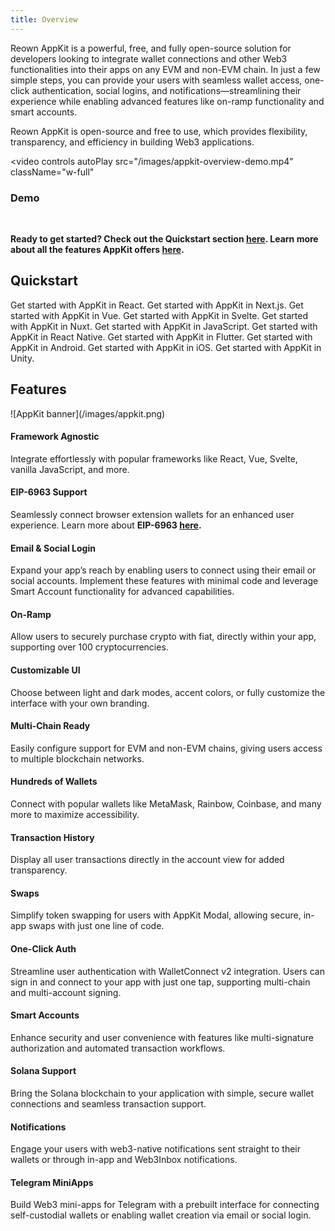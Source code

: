 ```yaml
---
title: Overview
---
```


Reown AppKit is a powerful, free, and fully open-source solution for developers looking to integrate wallet connections and other Web3 functionalities into their apps on any EVM and non-EVM chain. In just a few simple steps, you can provide your users with seamless wallet access, one-click authentication, social logins, and notifications—streamlining their experience while enabling advanced features like on-ramp functionality and smart accounts. 

Reown AppKit is open-source and free to use, which provides flexibility, transparency, and efficiency in building Web3 applications.

<video
  controls
  autoPlay
  src="/images/appkit-overview-demo.mp4"
  className="w-full"
></video>

### Demo
<Card icon="flask" title="Try Demo" href="http://demo.reown.com/?utm_source=appkit&utm_medium=docs&utm_campaign=backlinks" external />
<br/>

**Ready to get started? Check out the Quickstart section [here](#quickstart). Learn more about all the features AppKit offers [here](#features).**

## Quickstart
<CardGroup cols={2}>
  <Card title="React" icon="react" href="./react/core/installation">
    Get started with AppKit in React.
  </Card>

  <Card title="Next.js" icon="square-n" href="./next/core/installation">
    Get started with AppKit in Next.js.
  </Card>

  <Card title="Vue" icon="vuejs" href="./vue/core/installation">
    Get started with AppKit in Vue.
  </Card>

  <Card title="Svelte" icon="svelte" href="./svelte/core/installation">
    Get started with AppKit in Svelte.
  </Card>

  <Card title="Nuxt" icon="nuxt" href="./nuxt/core/installation">
    Get started with AppKit in Nuxt.
  </Card>

  <Card title="JavaScript" icon="js" href="./javascript/core/installation">
    Get started with AppKit in JavaScript.
  </Card>

  <Card title="React Native" icon="react" href="./react-native/core/installation">
    Get started with AppKit in React Native.
  </Card>

  <Card title="Flutter" icon="flutter" href="./flutter/core/installation">
    Get started with AppKit in Flutter.
  </Card>

  <Card title="Android" icon="android" href="./android/core/installation">
    Get started with AppKit in Android.
  </Card>

  <Card title="iOS" icon="apple" href="./ios/core/installation">
    Get started with AppKit in iOS.
  </Card>

  <Card title="Unity" icon="unity" href="./unity/core/installation">
    Get started with AppKit in Unity.
  </Card>
</CardGroup>


## Features
<Frame>
![AppKit banner](/images/appkit.png)
</Frame>

#### Framework Agnostic
Integrate effortlessly with popular frameworks like React, Vue, Svelte, vanilla JavaScript, and more.

#### EIP-6963 Support
Seamlessly connect browser extension wallets for an enhanced user experience. Learn more about **EIP-6963 [here](https://eips.ethereum.org/EIPS/eip-6963).**

#### Email & Social Login
Expand your app’s reach by enabling users to connect using their email or social accounts. Implement these features with minimal code and leverage Smart Account functionality for advanced capabilities.

#### On-Ramp
Allow users to securely purchase crypto with fiat, directly within your app, supporting over 100 cryptocurrencies.

#### Customizable UI
Choose between light and dark modes, accent colors, or fully customize the interface with your own branding.

#### Multi-Chain Ready
Easily configure support for EVM and non-EVM chains, giving users access to multiple blockchain networks.

#### Hundreds of Wallets
Connect with popular wallets like MetaMask, Rainbow, Coinbase, and many more to maximize accessibility.

#### Transaction History
Display all user transactions directly in the account view for added transparency.

#### Swaps
Simplify token swapping for users with AppKit Modal, allowing secure, in-app swaps with just one line of code.

#### One-Click Auth
Streamline user authentication with WalletConnect v2 integration. Users can sign in and connect to your app with just one tap, supporting multi-chain and multi-account signing.

#### Smart Accounts
Enhance security and user convenience with features like multi-signature authorization and automated transaction workflows.

#### Solana Support
Bring the Solana blockchain to your application with simple, secure wallet connections and seamless transaction support.

#### Notifications
Engage your users with web3-native notifications sent straight to their wallets or through in-app and Web3Inbox notifications.

#### Telegram MiniApps
Build Web3 mini-apps for Telegram with a prebuilt interface for connecting self-custodial wallets or enabling wallet creation via email or social login.
